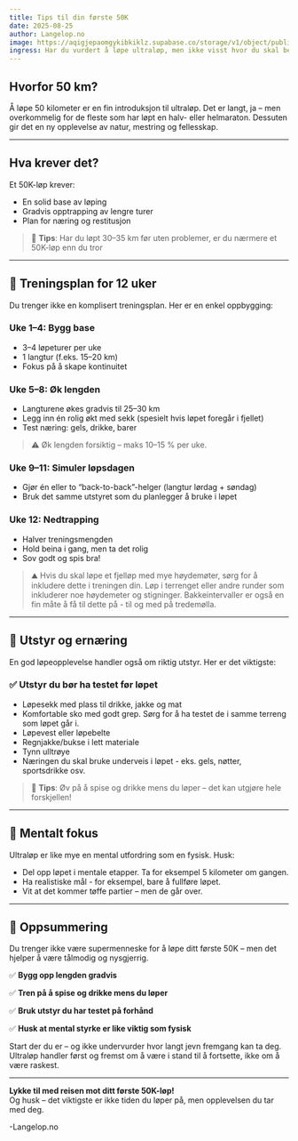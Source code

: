 ```yaml
---
title: Tips til din første 50K
date: 2025-08-25
author: Langelop.no
image: https://aqigjepaomgykibkiklz.supabase.co/storage/v1/object/public/article-images/Ultra%201.avif
ingress: Har du vurdert å løpe ultraløp, men ikke visst hvor du skal begynne? Her får du noen tips til hvordan du angriper din første 50-kilometer.
---
```


## Hvorfor 50 km?

Å løpe 50 kilometer er en fin introduksjon til ultraløp. Det er langt, ja – men overkommelig for de fleste som har løpt en halv- eller helmaraton. Dessuten gir det en ny opplevelse av natur, mestring og fellesskap.

---

## Hva krever det?

Et 50K-løp krever:

- En solid base av løping  
- Gradvis opptrapping av lengre turer  
- Plan for næring og restitusjon  

> 🎯 **Tips**: Har du løpt 30–35 km før uten problemer, er du nærmere et 50K-løp enn du tror

---

## 🏃 Treningsplan for 12 uker

Du trenger ikke en komplisert treningsplan. Her er en enkel oppbygging:

### Uke 1–4: Bygg base

- 3–4 løpeturer per uke  
- 1 langtur (f.eks. 15–20 km)  
- Fokus på å skape kontinuitet  

### Uke 5–8: Øk lengden

- Langturene økes gradvis til 25–30 km  
- Legg inn én rolig økt med sekk (spesielt hvis løpet foregår i fjellet)  
- Test næring: gels, drikke, barer  

> ⚠️ Øk lengden forsiktig – maks 10–15 % per uke.

### Uke 9–11: Simuler løpsdagen

- Gjør én eller to “back-to-back”-helger (langtur lørdag + søndag)  
- Bruk det samme utstyret som du planlegger å bruke i løpet  

### Uke 12: Nedtrapping

- Halver treningsmengden  
- Hold beina i gang, men ta det rolig  
- Sov godt og spis bra!


> ⛰️ Hvis du skal løpe et fjelløp med mye høydemøter, sørg for å inkludere dette i treningen din. Løp i terrenget eller andre runder som inkluderer noe høydemeter og stigninger. Bakkeintervaller er også en fin måte å få til dette på - til og med på tredemølla.

---

## 🥾 Utstyr og ernæring

En god løpeopplevelse handler også om riktig utstyr. Her er det viktigste:

### ✅ Utstyr du bør ha testet før løpet

- Løpesekk med plass til drikke, jakke og mat  
- Komfortable sko med godt grep. Sørg for å ha testet de i samme terreng som løpet går i.
- Løpevest eller løpebelte  
- Regnjakke/bukse i lett materiale  
- Tynn ulltrøye  
- Næringen du skal bruke underveis i løpet - eks. gels, nøtter, sportsdrikke osv. 

> 🍌 **Tips**: Øv på å spise og drikke mens du løper – det kan utgjøre hele forskjellen!

---

## 🚀 Mentalt fokus

Ultraløp er like mye en mental utfordring som en fysisk. Husk:

- Del opp løpet i mentale etapper. Ta for eksempel 5 kilometer om gangen.
- Ha realistiske mål - for eksempel, bare å fullføre løpet.
- Vit at det kommer tøffe partier – men de går over.   

---

## 🏁 Oppsummering

Du trenger ikke være supermenneske for å løpe ditt første 50K – men det hjelper å være tålmodig og nysgjerrig.

✅ **Bygg opp lengden gradvis**  

✅ **Tren på å spise og drikke mens du løper**

✅ **Bruk utstyr du har testet på forhånd**

✅ **Husk at mental styrke er like viktig som fysisk**



Start der du er – og ikke undervurder hvor langt jevn fremgang kan ta deg. Ultraløp handler først og fremst om å være i stand til å fortsette, ikke om å være raskest.

---

**Lykke til med reisen mot ditt første 50K-løp!**  
Og husk – det viktigste er ikke tiden du løper på, men opplevelsen du tar med deg.

-Langelop.no
